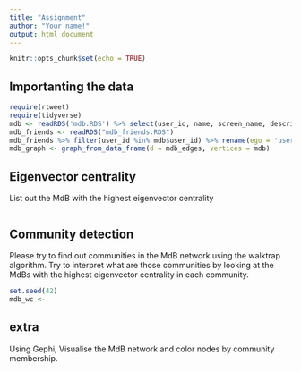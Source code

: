 ```yaml
---
title: "Assignment"
author: "Your name!"
output: html_document
---
```


```r
knitr::opts_chunk$set(echo = TRUE)
```

## Importanting the data

```r
require(rtweet)
require(tidyverse)
mdb <- readRDS('mdb.RDS') %>% select(user_id, name, screen_name, description, followers_count, friends_count)
mdb_friends <- readRDS("mdb_friends.RDS")
mdb_friends %>% filter(user_id %in% mdb$user_id) %>% rename(ego = 'user', friends = 'user_id') -> mdb_edges
mdb_graph <- graph_from_data_frame(d = mdb_edges, vertices = mdb)
```

## Eigenvector centrality

List out the MdB with the highest eigenvector centrality

```r
```

## Community detection

Please try to find out communities in the MdB network using the walktrap algorithm. Try to interpret what are those communities by looking at the MdBs with the highest eigenvector centrality in each community.

```r
set.seed(42)
mdb_wc <- 
```

## extra

Using Gephi, Visualise the MdB network and color nodes by community membership.

